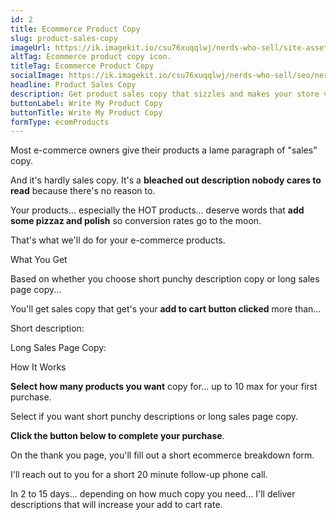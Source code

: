 ```yaml
---
id: 2
title: Ecommerce Product Copy
slug: product-sales-copy
imageUrl: https://ik.imagekit.io/csu76xuqqlwj/nerds-who-sell/site-assets/product-copy-card_SonaWJqpe.png?ik-sdk-version=javascript-1.4.3
altTag: Ecommerce product copy icon.
titleTag: Ecommerce Product Copy
socialImage: https://ik.imagekit.io/csu76xuqqlwj/nerds-who-sell/seo/nerds-product-copy-social-1200x630_pdMkWv0wUT.jpg?ik-sdk-version=javascript-1.4.3
headline: Product Sales Copy
description: Get product sales copy that sizzles and makes your store visitors <strong>click your add to cart button</strong>.
buttonLabel: Write My Product Copy
buttonTitle: Write My Product Copy
formType: ecomProducts
---
```



Most e-commerce owners give their products a lame paragraph of "sales" copy.

And it's hardly sales copy. It's a **bleached out description nobody cares to read** because there's no reason to.

Your products... especially the HOT products... deserve words that **add some pizzaz and polish** so conversion rates go to the moon.

That's what we'll do for your e-commerce products.

<BaseSubhead>What You Get</BaseSubhead>

Based on whether you choose short punchy description copy or long sales page copy...

You'll get sales copy that get's your **add to cart button clicked** more than...

Short description:

<UnorderedList>
  <PunctuationBullet
    type="check"
    bullet="1 section of body copy"
  ></PunctuationBullet>
  <PunctuationBullet type="check" bullet="1 call to action"></PunctuationBullet>
  <PunctuationBullet type="check" bullet="200 to 300 words"></PunctuationBullet>
</UnorderedList>

Long Sales Page Copy:

<UnorderedList>
  <PunctuationBullet
    type="check"
    bullet="2 to 4 sections of body copy"
  ></PunctuationBullet>
  <PunctuationBullet type="check" bullet="1 call to action"></PunctuationBullet>
  <PunctuationBullet type="check" bullet="500 to 700 words"></PunctuationBullet>
</UnorderedList>

<BaseSubhead>How It Works</BaseSubhead>

**Select how many products you want** copy for... up to 10 max for your first purchase.

Select if you want short punchy descriptions or long sales page copy.

**Click the button below to complete your purchase**.

On the thank you page, you'll fill out a short ecommerce breakdown form.

I'll reach out to you for a short 20 minute follow-up phone call.

In 2 to 15 days... depending on how much copy you need... I'll deliver descriptions that will increase your add to cart rate.
